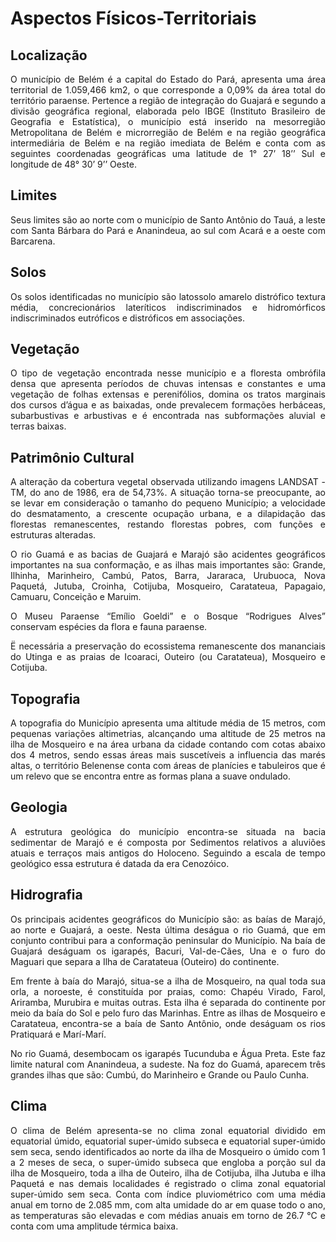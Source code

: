 

```{=html}
<style>
body{text-align: justify}
</style>
```


::: progress
::: {.progress-bar style="width: 100%;"}
:::
:::


# Aspectos Físicos-Territoriais
## Localização

O município de Belém é a capital do Estado do Pará, apresenta uma área territorial de 1.059,466 km2, o
que corresponde a 0,09% da área total do território paraense. Pertence a região de integração do Guajará e
segundo a divisão geográfica regional, elaborada pelo IBGE (Instituto Brasileiro de Geografia e Estatística), o
município está inserido na mesorregião Metropolitana de Belém e microrregião de Belém e na região geográfica
intermediária de Belém e na região imediata de Belém e conta com as seguintes coordenadas geográficas uma
latitude de 1° 27' 18'' Sul e longitude de 48° 30' 9'' Oeste.

::: progress
::: {.progress-bar style="width: 100%;"}
:::
:::

## Limites

Seus limites são ao norte com o município de Santo Antônio do Tauá, a leste com Santa Bárbara do
Pará e Ananindeua, ao sul com Acará e a oeste com Barcarena.

::: progress
::: {.progress-bar style="width: 100%;"}
:::
:::

## Solos

Os solos identificadas no município são latossolo amarelo distrófico textura média, concrecionários lateríticos
indiscriminados e hidromórficos indiscriminados eutróficos e distróficos em associações.

::: progress
::: {.progress-bar style="width: 100%;"}
:::
:::

## Vegetação

O tipo de vegetação encontrada nesse município e a floresta ombrófila densa que apresenta períodos
de chuvas intensas e constantes e uma vegetação de folhas extensas e perenifólios, domina os tratos marginais
dos cursos d’água e as baixadas, onde prevalecem formações herbáceas, subarbustivas e arbustivas e é
encontrada nas subformações aluvial e terras baixas.

::: progress
::: {.progress-bar style="width: 100%;"}
:::
:::

## Patrimônio Cultural

A alteração da cobertura vegetal observada utilizando imagens LANDSAT - TM, do ano de 1986, era de
54,73%. A situação torna-se preocupante, ao se levar em consideração o tamanho do pequeno Município; a
velocidade do desmatamento, a crescente ocupação urbana, e a dilapidação das florestas remanescentes,
restando florestas pobres, com funções e estruturas alteradas.

O rio Guamá e as bacias de Guajará e Marajó são acidentes geográficos importantes na sua
conformação, e as ilhas mais importantes são: Grande, Ilhinha, Marinheiro, Cambú, Patos, Barra, Jararaca,
Urubuoca, Nova Paquetá, Jutuba, Croinha, Cotijuba, Mosqueiro, Caratateua, Papagaio, Camuaru, Conceição e
Maruim.

O Museu Paraense “Emílio Goeldi” e o Bosque “Rodrigues Alves” conservam espécies da flora e fauna
paraense.

Ë necessária a preservação do ecossistema remanescente dos mananciais do Utinga e as praias de
Icoaraci, Outeiro (ou Caratateua), Mosqueiro e Cotijuba.

::: progress
::: {.progress-bar style="width: 100%;"}
:::
:::

## Topografia

A topografia do Município apresenta uma altitude média de 15 metros, com pequenas variações
altimetrias, alcançando uma altitude de 25 metros na ilha de Mosqueiro e na área urbana da cidade contando
com cotas abaixo dos 4 metros, sendo essas áreas mais suscetíveis a influencia das marés altas, o território
Belenense conta com áreas de planícies e tabuleiros que é um relevo que se encontra entre as formas plana a
suave ondulado.

::: progress
::: {.progress-bar style="width: 100%;"}
:::
:::

## Geologia

A estrutura geológica do município encontra-se situada na bacia sedimentar de Marajó e é composta
por Sedimentos relativos a aluviões atuais e terraços mais antigos do Holoceno. Seguindo a escala de tempo
geológico essa estrutura é datada da era Cenozóico.

::: progress
::: {.progress-bar style="width: 100%;"}
:::
:::

## Hidrografia

Os principais acidentes geográficos do Município são: as baías de Marajó, ao norte e Guajará, a oeste.
Nesta última deságua o rio Guamá, que em conjunto contribui para a conformação peninsular do Município. Na
baía de Guajará deságuam os igarapés, Bacuri, Val-de-Cães, Una e o furo do Maguari que separa a Ilha de
Caratateua (Outeiro) do continente.

Em frente à baía do Marajó, situa-se a ilha de Mosqueiro, na qual toda sua orla, a noroeste, é
constituída por praias, como: Chapéu Virado, Farol, Ariramba, Murubira e muitas outras. Esta ilha é separada do
continente por meio da baía do Sol e pelo furo das Marinhas. Entre as ilhas de Mosqueiro e Caratateua,
encontra-se a baía de Santo Antônio, onde deságuam os rios Pratiquará e Marí-Marí.

No rio Guamá, desembocam os igarapés Tucunduba e Água Preta. Este faz limite natural com
Ananindeua, a sudeste. Na foz do Guamá, aparecem três grandes ilhas que são: Cumbú, do Marinheiro e
Grande ou Paulo Cunha.


::: progress
::: {.progress-bar style="width: 100%;"}
:::
:::

## Clima

O clima de Belém apresenta-se no clima zonal equatorial dividido em equatorial úmido, equatorial
super-úmido subseca e equatorial super-úmido sem seca, sendo identificados ao norte da ilha de Mosqueiro o
úmido com 1 a 2 meses de seca, o super-úmido subseca que engloba a porção sul da ilha de Mosqueiro, toda a
ilha de Outeiro, ilha de Cotijuba, ilha Jutuba e ilha Paquetá e nas demais localidades é registrado o clima zonal
equatorial super-úmido sem seca.
Conta com índice pluviométrico com uma média anual em torno de 2.085 mm, com alta umidade do ar em quase
todo o ano, as temperaturas são elevadas e com médias anuais em torno de 26.7 °C e conta com uma
amplitude térmica baixa.


::: progress
::: {.progress-bar style="width: 100%;"}
:::
:::
